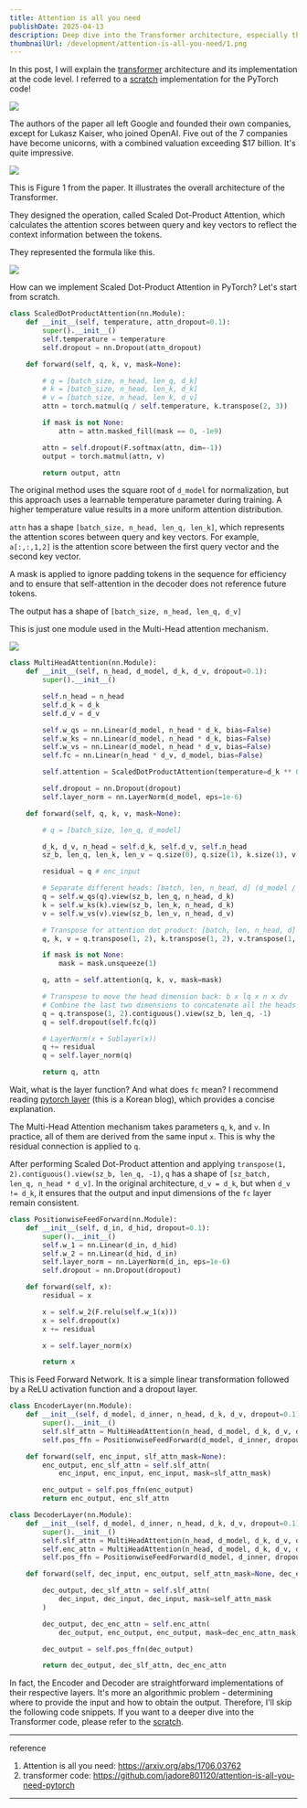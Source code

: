```yaml
---
title: Attention is all you need
publishDate: 2025-04-13
description: Deep dive into the Transformer architecture, especially the implementation in each layers.
thumbnailUrl: /development/attention-is-all-you-need/1.png
---
```


In this post, I will explain the [transformer] architecture and its implementation at the code level. I referred to a [scratch] implementation for the PyTorch code!

![](/development/attention-is-all-you-need/1.png)

The authors of the paper all left Google and founded their own companies, except for Lukasz Kaiser, who joined OpenAI. Five out of the 7 companies have become unicorns, with a combined valuation exceeding $17 billion. It's quite impressive.

![](/development/attention-is-all-you-need/2.png)

This is Figure 1 from the paper. It illustrates the overall architecture of the Transformer.

They designed the operation, called Scaled Dot-Product Attention, which calculates the attention scores between query and key vectors to reflect the context information between the tokens.

They represented the formula like this.

![](/development/attention-is-all-you-need/3.png)

How can we implement Scaled Dot-Product Attention in PyTorch? Let's start from scratch.

```python
class ScaledDotProductAttention(nn.Module):
    def __init__(self, temperature, attn_dropout=0.1):
        super().__init__()
        self.temperature = temperature
        self.dropout = nn.Dropout(attn_dropout)

    def forward(self, q, k, v, mask=None):

        # q = [batch_size, n_head, len_q, d_k]
        # k = [batch_size, n_head, len_k, d_k]
        # v = [batch_size, n_head, len_k, d_v]
        attn = torch.matmul(q / self.temperature, k.transpose(2, 3))

        if mask is not None:
            attn = attn.masked_fill(mask == 0, -1e9)

        attn = self.dropout(F.softmax(attn, dim=-1))
        output = torch.matmul(attn, v)

        return output, attn
```

The original method uses the square root of `d_model` for normalization, but this approach uses a learnable temperature parameter during training. A higher temperature value results in a more uniform attention distribution.

`attn` has a shape `[batch_size, n_head, len_q, len_k]`, which represents the attention scores between query and key vectors. For example, `a[:,:,1,2]` is the attention score between the first query vector and the second key vector.

A mask is applied to ignore padding tokens in the sequence for efficiency and to ensure that self-attention in the decoder does not reference future tokens.

The output has a shape of `[batch_size, n_head, len_q, d_v]`

This is just one module used in the Multi-Head attention mechanism.

![](development/attention-is-all-you-need/4.png)

```python
class MultiHeadAttention(nn.Module):
    def __init__(self, n_head, d_model, d_k, d_v, dropout=0.1):
        super().__init__()

        self.n_head = n_head
        self.d_k = d_k
        self.d_v = d_v

        self.w_qs = nn.Linear(d_model, n_head * d_k, bias=False)
        self.w_ks = nn.Linear(d_model, n_head * d_k, bias=False)
        self.w_vs = nn.Linear(d_model, n_head * d_v, bias=False)
        self.fc = nn.Linear(n_head * d_v, d_model, bias=False)

        self.attention = ScaledDotProductAttention(temperature=d_k ** 0.5)

        self.dropout = nn.Dropout(dropout)
        self.layer_norm = nn.LayerNorm(d_model, eps=1e-6)

    def forward(self, q, k, v, mask=None):

        # q = [batch_size, len_q, d_model]

        d_k, d_v, n_head = self.d_k, self.d_v, self.n_head
        sz_b, len_q, len_k, len_v = q.size(0), q.size(1), k.size(1), v.size(1)

        residual = q # enc_input

        # Separate different heads: [batch, len, n_head, d] (d_model / n_head = d_k)
        q = self.w_qs(q).view(sz_b, len_q, n_head, d_k)
        k = self.w_ks(k).view(sz_b, len_k, n_head, d_k)
        v = self.w_vs(v).view(sz_b, len_v, n_head, d_v)

        # Transpose for attention dot product: [batch, len, n_head, d]
        q, k, v = q.transpose(1, 2), k.transpose(1, 2), v.transpose(1, 2)

        if mask is not None:
            mask = mask.unsqueeze(1)

        q, attn = self.attention(q, k, v, mask=mask)

        # Transpose to move the head dimension back: b x lq x n x dv
        # Combine the last two dimensions to concatenate all the heads together: b x lq x (n*dv)
        q = q.transpose(1, 2).contiguous().view(sz_b, len_q, -1)
        q = self.dropout(self.fc(q))

        # LayerNorm(x + Sublayer(x))
        q += residual
        q = self.layer_norm(q)

        return q, attn
```

Wait, what is the layer function? And what does `fc` mean? I recommend reading [pytorch layer] (this is a Korean blog), which provides a concise explanation.

The Multi-Head Attention mechanism takes parameters `q`, `k`, and `v`. In practice, all of them are derived from the same input `x`. This is why the residual connection is applied to `q`.

After performing Scaled Dot-Product attention and applying `transpose(1, 2).contiguous().view(sz_b, len_q, -1)`, `q` has a shape of `[sz_batch, len_q, n_head * d_v]`. In the original architecture, `d_v = d_k`, but when `d_v != d_k`, it ensures that the output and input dimensions of the `fc` layer remain consistent.

```python
class PositionwiseFeedForward(nn.Module):
    def __init__(self, d_in, d_hid, dropout=0.1):
        super().__init__()
        self.w_1 = nn.Linear(d_in, d_hid)
        self.w_2 = nn.Linear(d_hid, d_in)
        self.layer_norm = nn.LayerNorm(d_in, eps=1e-6)
        self.dropout = nn.Dropout(dropout)

    def forward(self, x):
        residual = x

        x = self.w_2(F.relu(self.w_1(x)))
        x = self.dropout(x)
        x += residual

        x = self.layer_norm(x)

        return x
```

This is Feed Forward Network. It is a simple linear transformation followed by a ReLU activation function and a dropout layer.

```python
class EncoderLayer(nn.Module):
    def __init__(self, d_model, d_inner, n_head, d_k, d_v, dropout=0.1):
        super().__init__()
        self.slf_attn = MultiHeadAttention(n_head, d_model, d_k, d_v, dropout=dropout)
        self.pos_ffn = PositionwiseFeedForward(d_model, d_inner, dropout=dropout)

    def forward(self, enc_input, slf_attn_mask=None):
        enc_output, enc_slf_attn = self.slf_attn(
            enc_input, enc_input, enc_input, mask=slf_attn_mask)

        enc_output = self.pos_ffn(enc_output)
        return enc_output, enc_slf_attn

class DecoderLayer(nn.Module):
    def __init__(self, d_model, d_inner, n_head, d_k, d_v, dropout=0.1):
        super().__init__()
        self.slf_attn = MultiHeadAttention(n_head, d_model, d_k, d_v, dropout=dropout)
        self.enc_attn = MultiHeadAttention(n_head, d_model, d_k, d_v, dropout=dropout)
        self.pos_ffn = PositionwiseFeedForward(d_model, d_inner, dropout=dropout)

    def forward(self, dec_input, enc_output, self_attn_mask=None, dec_enc_attn_mask=None):

        dec_output, dec_slf_attn = self.slf_attn(
            dec_input, dec_input, dec_input, mask=self_attn_mask
        )

        dec_output, dec_enc_attn = self.enc_attn(
            dec_output, enc_output, enc_output, mask=dec_enc_attn_mask)

        dec_output = self.pos_ffn(dec_output)

        return dec_output, dec_slf_attn, dec_enc_attn
```

In fact, the Encoder and Decoder are straightforward implementations of their respective layers. It's more an algorithmic problem - determining where to provide the input and how to obtain the output. Therefore, I'll skip the following code snippets. If you want to a deeper dive into the Transformer code, please refer to the [scratch].

---
reference
1. Attention is all you need: https://arxiv.org/abs/1706.03762
2. transformer code: https://github.com/jadore801120/attention-is-all-you-need-pytorch
---
[transformer]: https://arxiv.org/abs/1706.03762
[scratch]: https://github.com/jadore801120/attention-is-all-you-need-pytorch
[pytorch layer]: https://thecho7.tistory.com/entry/PyTorch-nnLinear%EC%97%90-%EB%8C%80%ED%95%9C-%EC%A7%88%EB%AC%B8
